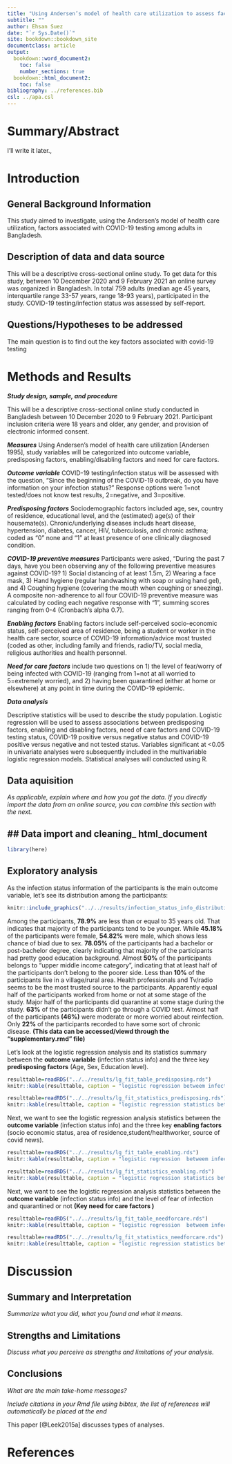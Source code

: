```yaml
---
title: "Using Andersen’s model of health care utilization to assess factors associated with COVID-19 testing among adults in Bangladesh: an online survey"
subtitle: ""
author: Ehsan Suez
date: "`r Sys.Date()`"
site: bookdown::bookdown_site
documentclass: article
output:
  bookdown::word_document2: 
    toc: false
    number_sections: true
  bookdown::html_document2: 
    toc: false
bibliography: ../references.bib
csl: ../apa.csl
---
```



# Summary/Abstract
I'll write it later.,


# Introduction 

## General Background Information
This study aimed to investigate, using the Andersen’s model of health care utilization, factors associated with COVID-19 testing among adults in Bangladesh.

## Description of data and data source
This will be a descriptive cross-sectional online study. To get data for this study, between 10 December 2020 and 9 February 2021 an online survey was organized in Bangladesh. In total 759 adults (median age 45 years, interquartile range 33-57 years, range 18-93 years), participated in the study. COVID-19 testing/infection status was assessed by self-report.

## Questions/Hypotheses to be addressed
The main question is to find out the key factors associated with covid-19 testing





# Methods and Results

_**Study design, sample, and procedure**_

This will be a descriptive cross-sectional online study conducted in Bangladesh between 10 December 2020 to 9 February 2021. Participant inclusion criteria were 18 years and older, any gender, and provision of electronic informed consent. 

_**Measures**_
Using Andersen’s model of health care utilization [Andersen 1995], study variables will be categorized into outcome variable, predisposing factors, enabling/disabling factors and need for care factors.

_**Outcome variable**_
COVID-19 testing/infection status will be assessed with the question, “Since the beginning of the COVID-19 outbreak, do you have information on your infection status?” Response options were 1=not tested/does not know test results, 2=negative, and 3=positive.

_**Predisposing factors**_
Sociodemographic factors included age, sex, country of residence, educational level, and the (estimated) age(s) of their housemate(s). Chronic/underlying diseases includs heart disease, hypertension, diabetes, cancer, HIV, tuberculosis, and chronic asthma; coded as “0” none and “1” at least presence of one clinically diagnosed condition.

_**COVID-19 preventive measures**_
Participants were asked, “During the past 7 days, have you been observing any of the following preventive measures against COVID-19? 1) Social distancing of at least 1.5m, 2) Wearing a face mask, 3) Hand hygiene (regular handwashing with soap or using hand gel), and 4) Coughing hygiene (covering the mouth when coughing or sneezing). A composite non-adherence to all four COVID-19 preventive measure was calculated by coding each negative response with “1”, summing scores ranging from 0-4 (Cronbach’s alpha 0.7).

_**Enabling factors**_
Enabling factors include self-perceived socio-economic status, self-perceived area of residence, being a student or worker in the health care sector, source of COVID-19 information/advice most trusted (coded as other, including family and friends, radio/TV, social media, religious authorities and health personnel.

_**Need for care factors**_ include two questions on 1) the level of fear/worry of being infected with COVID-19 (ranging from 1=not at all worried to 5=extremely worried), and 2) having been quarantined (either at home or elsewhere) at any point in time during the COVID-19 epidemic.

_**Data analysis**_

Descriptive statistics will be used to describe the study population. Logistic regression will be used to assess associations between predisposing factors, enabling and disabling factors, need of care factors and COVID-19 testing status, COVID-19 positive versus negative status and COVID-19 positive versus negative and not tested status. Variables significant at <0.05 in univariate analyses were subsequently included in the multivariable logistic regression models. Statistical analyses will conducted using R.



## Data aquisition
_As applicable, explain where and how you got the data. If you directly import the data from an online source, you can combine this section with the next._

## Data import and cleaning_ html_document
---
```r
library(here)
```
## Exploratory analysis

As the infection status information of the participants is the main outcome variable, let's see its distribution among the participants:

```r
knitr::include_graphics("../../results/infection_status_info_distribution.png")
```

Among the participants, **78.9%** are less than or equal  to 35 years old. That indicates that majority of the participants tend to be younger. While **45.18%** of the participants were female, **54.82%** were male, which shows less chance of biad due to sex. **78.05%** of the participants had a bachelor or post-bachelor degree, clearly indicating that majority of the participants had pretty good education background. Almost **50%** of the participants belongs to "upper middle income category", indicating that at least half of the participants don't belong to the poorer side. Less than **10%** of the participants live in a village/rural area. Health professionals and Tv/radio seems to be the most trusted source to the participants. Apparently equal half of the participants worked from home or not at some stage of the study. Major half of the participants did quarantine at some stage during the study. **63%** of the participants didn't go through a COVID test. Almost half of the participants **(46%)** were moderate or more worried about reinfection. Only **22%** of the participants recorded to have some sort of chronic disease. **(This data can be accessed/viewd through the "supplementary.rmd" file)**


Let's look at the logistic regression analysis and its statistics summary between the **outcome variable** (infection status info) and the three key **predisposing factors** (Age, Sex, Education level).
```r
resulttable=readRDS("../../results/lg_fit_table_predisposing.rds")
knitr::kable(resulttable, caption = "logistic regression betweem infection status and Key Predisposing Factors")
```

```r
resulttable=readRDS("../../results/lg_fit_statistics_predisposing.rds")
knitr::kable(resulttable, caption = "logistic regression statistics betweem infection status and Key Predisposing Factors")
```


Next, we want to see the logistic regression analysis statistics between the **outcome variable** (infection status info) and the three key **enabling factors** (socio economic status, area of residence,student/healthworker, source of covid news).

```r
resulttable=readRDS("../../results/lg_fit_table_enabling.rds")
knitr::kable(resulttable, caption = "logistic regression  betweem infection status and Key Enabling Factors")
```

```r
resulttable=readRDS("../../results/lg_fit_statistics_enabling.rds")
knitr::kable(resulttable, caption = "logistic regression statistics betweem infection status and Key enabling Factors")
```

Next, we want to see the logistic regression analysis statistics between the **outcome variable** (infection status info) and the level of fear of infection and quarantined or not **(Key need for care factors )** 

```r
resulttable=readRDS("../../results/lg_fit_table_needforcare.rds")
knitr::kable(resulttable, caption = "logistic regression  betweem infection status and Key Need for care Factor")
```

```r
resulttable=readRDS("../../results/lg_fit_statistics_needforcare.rds")
knitr::kable(resulttable, caption = "logistic regression statistics betweem infection status and Key Need for Care Factors")
```






# Discussion

## Summary and Interpretation
_Summarize what you did, what you found and what it means._

## Strengths and Limitations
_Discuss what you perceive as strengths and limitations of your analysis._

## Conclusions
_What are the main take-home messages?_

_Include citations in your Rmd file using bibtex, the list of references will automatically be placed at the end_

This paper [@Leek2015a] discusses types of analyses. 




# References



